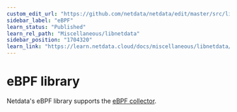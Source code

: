 ```yaml
---
custom_edit_url: "https://github.com/netdata/netdata/edit/master/src/libnetdata/ebpf/README.md"
sidebar_label: "eBPF"
learn_status: "Published"
learn_rel_path: "Miscellaneous/libnetdata"
sidebar_position: "1704320"
learn_link: "https://learn.netdata.cloud/docs/miscellaneous/libnetdata/ebpf"
---
```



# eBPF library

Netdata's eBPF library supports the [eBPF collector](https://github.com/netdata/netdata/blob/master/collectors/ebpf.plugin/README.md).

